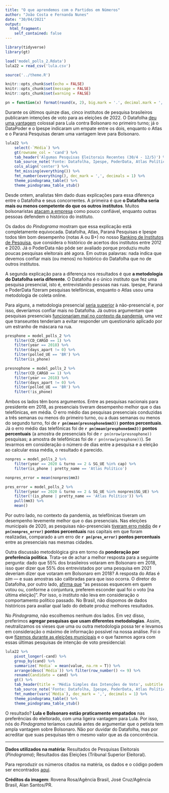 ```yaml
---
title: "O que aprendemos com o Partidos em Números"
author: "João Costa e Fernanda Nunes"
date: "30/04/2021"
output:
  html_fragment:
    self_contained: false
---
```


```r
library(tidyverse)
library(gt)

load('model_polls_2.Rdata')
lula22 = read_csv('lula.csv')

source('../theme.R')

knitr::opts_chunk$set(echo = FALSE)
knitr::opts_chunk$set(message = FALSE)
knitr::opts_chunk$set(warning = FALSE)

pn = function(x) format(round(x, 2), big.mark = '.', decimal.mark = ',', nsmall = 0, digits = 2)
```

Durante os últimos quinze dias, cinco institutos de pesquisa brasileiros
publicaram intenções de voto para as eleições de 2022. O Datafolha [deu uma
vantagem](https://www1.folha.uol.com.br/poder/2021/05/datafolha-aprovacao-a-bolsonaro-recua-seis-pontos-e-chega-a-24-a-pior-marca-do-mandato-rejeicao-e-de-45.shtml)
colossal para Lula contra Bolsonaro no primeiro turno; já o DataPoder e o
Ipespe indicaram um empate entre os dois, enquanto o Atlas e o Paraná Pesquisas
deram uma vantagem leve para Bolsonaro.

```r
lula22 %>%
    select(-`Média`) %>%
    gt(rowname_col = 'cand') %>%
    tab_header('Algumas Pesquisas Eleitorais Recentes (30/4 - 12/5)') %>%
    tab_source_note('Fonte: Datafolha, Ipespe, PoderData, Atlas Político, Paraná Pesquisas') %>%
    cols_align('center') %>%
    fmt_missing(everything()) %>%
    fmt_number(everything(), dec_mark = ',', decimals = 1) %>%
    theme_pindograma_table() %>%
    theme_pindograma_table_stub()
```

Desde ontem, analistas têm dado duas explicações para essa diferença entre o
Datafolha e seus concorrentes. A primeira é que **o Datafolha seria mais ou
menos competente do que os outros institutos**. Muitos bolsonaristas [atacam a
empresa](https://twitter.com/folha/status/1392644029645471748) como pouco
confiável, enquanto outras pessoas defendem o histórico do instituto.

Os dados do _Pindograma_ mostram que essa explicação está completamente
equivocada. Datafolha, Atlas, Paraná Pesquisas e Ipespe todos têm bom
desempenho (notas A ou B+) no nosso [Ranking de Institutos de
Pesquisa](https://pindograma.com.br/ranking.html), que considera o histórico de
acertos dos institutos entre 2012 e 2020. Já o PoderData não pôde ser avaliado
porque produziu muito poucas pesquisas eleitorais até agora. Em outras
palavras: nada indica que devemos confiar mais (ou menos) no histórico do
Datafolha que no de outros institutos.

A segunda explicação para a diferença nos resultados é que **a metodologia do
Datafolha seria diferente**. O Datafolha é o único instituto que fez uma
pesquisa presencial, isto é, entrevistando pessoas nas ruas. Ipespe, Paraná e
PoderData fizeram pesquisas telefônicas, enquanto o Atlas usou uma metodologia
de coleta online.

Para alguns, a metodologia presencial [seria
superior](https://twitter.com/guilherme_amado/status/1392605890512048131) à
não-presencial e, por isso, deveríamos confiar mais no Datafolha. Já outros
argumentam que pesquisas presenciais [funcionariam mal no contexto da
pandemia](https://twitter.com/LavaredaAntonio/status/1392937924119912451), uma
vez que transeuntes tenderiam a evitar responder um questionário aplicado por
um estranho de máscara na rua.

```r
presphone = model_polls_2 %>%
    filter(CD_CARGO == 1) %>%
    filter(year == 2018) %>%
    filter(days_apart != 0) %>%
    filter(polled_UE == 'BR') %>%
    filter(is_phone)

presnophone = model_polls_2 %>%
    filter(CD_CARGO == 1) %>%
    filter(year == 2018) %>%
    filter(days_apart != 0) %>%
    filter(polled_UE == 'BR') %>%
    filter(!is_phone)
```

Ambos os lados têm bons argumentos. Entre as pesquisas nacionais para
presidente em 2018, as presenciais tiveram desempenho melhor que o das
telefônicas, em média. O erro médio das pesquisas presenciais conduzidas a três
semanas ou menos do primeiro turno, ou a duas semanas ou menos do segundo
turno, foi de **`r pn(mean(presnophone$mm3))` pontos percentuais**. Já o erro
médio das telefônicas foi de **`r pn(mean(presphone$mm3))` pontos percentuais**
(a amostra de presenciais foi de `r pn(nrow(presnophone))` pesquisas; a amostra
de telefônicas foi de `r pn(nrow(presphone))`). Se levarmos em consideração o
número de dias entre a pesquisa e a eleição ao calcular essa média, o resultado
é parecido.

```r
nonpres = model_polls_2 %>%
    filter(year == 2020 & turno == 2 & SG_UE %in% cap) %>%
    filter(is_phone | pretty_name == 'Atlas Político')

nonpres_error = mean(nonpres$mm3)

pres_error = model_polls_2 %>%
    filter(year == 2020 & turno == 2 & SG_UE %in% nonpres$SG_UE) %>%
    filter(!(is_phone | pretty_name == 'Atlas Político')) %>%
    pull(mm3) %>%
    mean()
```

Por outro lado, no contexto da pandemia, as telefônicas tiveram um desempenho
levemente melhor que o das presenciais. Nas eleições municipais de 2020, as
pesquisas não-presenciais [tiveram erro
médio](https://pindograma.com.br/2020/12/11/pesquisas-analise.html) de
**`r pn(nonpres_error)` pontos percentuais** nas capitais em que foram
realizadas, comparado a um erro de **`r pn(pres_error)` pontos percentuais**
entre as presenciais nas mesmas cidades.

Outra discussão metodológica gira em torno da **ponderação por preferência
política**. Trata-se de achar a melhor resposta para a seguinte pergunta: dado
que 55% dos brasileiros votaram em Bolsonaro em 2018, isso quer dizer que 55%
dos entrevistados por uma pesquisa em 2021 deveriam dizer que votaram em
Bolsonaro em 2018? A resposta do Atlas é _sim_ — e suas amostras são calibradas
para que isso ocorra. O diretor do Datafolha, por outro lado, [afirma
que](https://valor.globo.com/politica/noticia/2021/05/14/resultados-divergentes-de-pesquisas-provocam-discussao-sobre-metodos.ghtml)
"as pessoas esquecem em quem votou ou, conforme a conjuntura, preferem esconder
qual foi o voto [na última eleição]". Por isso, o instituto não leva em
consideração o comportamento político passado. No Brasil, não dispomos de dados
históricos para avaliar qual lado do debate produz melhores resultados.

No _Pindograma_, não escolhemos nenhum dos lados. Em vez disso, preferimos
**agregar pesquisas que usam diferentes metodologias**. Assim, neutralizamos os
vieses que uma ou outra metodologia possa ter e levamos em consideração o
máximo de informação possível na nossa análise. Foi o que [fizemos durante as
eleições municipais](https://pindograma.shinyapps.io/agregador/) e o que
fazemos agora com essas últimas pesquisas de intenção de voto presidencial:

```r
lula22 %>%
    pivot_longer(-cand) %>%
    group_by(cand) %>%
    summarize(`Média` = mean(value, na.rm = T)) %>%
    arrange(desc(`Média`)) %>% filter(row_number() <= 9) %>%
    rename(Candidato = cand) %>%
    gt() %>%
    tab_header(title = 'Média Simples das Intenções de Voto', subtitle = 'Em pesquisas eleitorais recentes (30/4 - 12/5)') %>%
    tab_source_note('Fonte: Datafolha, Ipespe, PoderData, Atlas Político, Paraná Pesquisas. Foram excluídos candidatos que não aparecem em todas as pesquisas.') %>%
    fmt_number(vars(`Média`), dec_mark = ',', decimals = 1) %>%
    theme_pindograma_table() %>%
    theme_pindograma_table_stub() 
```

O resultado? **Lula e Bolsonaro estão praticamente empatados** nas preferências
do eleitorado, com uma ligeira vantagem para Lula. Por isso, nós do
_Pindograma_ teríamos cautela antes de argumentar que o petista tem ampla
vantagem sobre Bolsonaro. Não por duvidar do Datafolha, mas por acreditar que
suas pesquisas têm o mesmo valor que as da concorrência.

---

**Dados utilizados na matéria**: Resultados de Pesquisas Eleitorais
(_Pindograma_); Resultados das Eleições (Tribunal Superior Eleitoral).

Para reproduzir os números citados na matéria, os dados e o código podem
ser encontrados [aqui][1].

**Créditos da imagem**: Rovena Rosa/Agência Brasil, José Cruz/Agência Brasil,
Alan Santos/PR.

[1]: https://github.com/pindograma/materias/blob/master/2021-05-14-datafolha/Datafolha.Rmd
